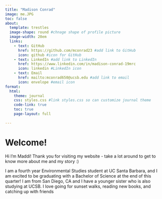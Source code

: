 ```yaml
---
title: "Madison Conrad"
image: me.JPG
toc: false
about:
  template: trestles
  image-shape: round #chnage shape of profile picture 
  image-width: 20em 
  links:
    - text: GitHub 
      href: https://github.com/mconrad23 #add link to GitHub
      icon: github #icon for GitHub
    - text: LinkedIn #add link to LinkedIn
      href: https://www.linkedin.com/in/madison-conrad-19mrc
      icon: linkedin #LinkedIn icon
    - text: Email 
      href: mailto:mconrad650@ucsb.edu #add link to email
      icon: envelope #email icon
format:
  html:
    theme: journal
    css: styles.css #link styles.css so can customize journal theme 
    code-link: true
    toc: true
    page-layout: full
    
---
```


# Welcome! 

Hi I'm Maddi! Thank you for visiting my website - take a lot around to get to know more about me and my story :) 

I am a fourth year Environmental Studies student at UC Santa Barbara, and I am excited to be graduating with a Bachelor of Science at the end of this quarter! I am from San Diego, CA and I have a younger sister who is also studying at UCSB. I love going for sunset walks, reading new books, and catching up with friends


